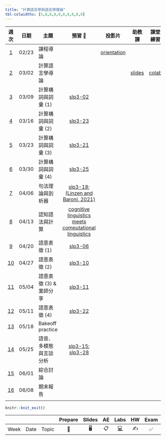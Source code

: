 ```yaml
---
title: "計算語言學與語言學理論"
tbl-colwidths: [5,8,8,8,8,8,8,8,8,8]
---
```


::: column-screen-inset-right
|           週次            | 日期  | 主題                    |                                                預習 📖                                                 | 投影片 | 助教課 | 課堂練習 | 作業 |
|:-------------------------:|-------|-------------------------|:------------------------------------------------------------------------------------------------------:|:------:|:------:|:--------:|:----:|
|  [1](/weeks/week-1.html)  | 02/23 | 課程導論                |                                                                                                        |  [orientation](/weeks/week-1.html)      |        |          |      |
|  [2](/weeks/week-2.html)  | 03/02 | 計算語言學導論          |                                                                                                        |        |  [slides](https://docs.google.com/presentation/d/1aefX_DCFpaRWE6S994JZ7HyDs9JolVtR2k12G418eOw/edit#slide=id.p)      |   [colab](https://colab.research.google.com/drive/1EJ7_Gc4M6xlf5lmDz4og-Y1qw56i5eDv#scrollTo=2bgNFiH0hbch)       |      |
|  [3](/weeks/week-3.html)  | 03/09 | 計算構詞與詞彙 (1)      |                        [slp3-02](https://web.stanford.edu/~jurafsky/slp3/2.pdf)                        |        |        |          |      |
|  [4](/weeks/week-4.html)  | 03/16 | 計算構詞與詞彙 (2)      |                       [slp3-23](https://web.stanford.edu/~jurafsky/slp3/23.pdf)                        |        |        |          |      |
|  [5](/weeks/week-5.html)  | 03/23 | 計算構詞與詞彙 (3)      |                       [slp3-21](https://web.stanford.edu/~jurafsky/slp3/21.pdf)                        |        |        |          |      |
|  [6](/weeks/week-6.html)  | 03/30 | 計算構詞與詞彙 (4)      |                  [slp3-25](Lexicons%20for%20Sentiment,%20Affect,%20and%20Connotation)                  |        |        |          |      |
|  [7](/weeks/week-7.html)  | 04/06 | 句法理論與剖析器        | [slp3-18](https://web.stanford.edu/~jurafsky/slp3/D.pdfhttps://web.stanford.edu/~jurafsky/slp3/18.pdf); [(Linzen and Baroni, 2021)](/supplemental/linzen2020.pdf) |        |        |          |      |
|  [8](/weeks/week-8.html)  | 04/13 | 認知語法與計算          | [cognitive linguistics meets computational linguistics](https://www.degruyter.com/document/doi/10.1515/9783110687279/html#contents)                                                                                                        |        |        |          |      |
|  [9](/weeks/week-9.html)  | 04/20 | 語意表徵 (1)            |                        [slp3-06](https://web.stanford.edu/~jurafsky/slp3/6.pdf)                        |        |        |          |      |
| [10](/weeks/week-10.html) | 04/27 | 語意表徵 (2)            |                       [slp3-10](https://web.stanford.edu/~jurafsky/slp3/10.pdf)                        |        |        |          |      |
| [11](/weeks/week-11.html) | 05/04 | 語意表徵 (3) & 業師分享 |                       [slp3-11](https://web.stanford.edu/~jurafsky/slp3/11.pdf)                        |        |        |          |      |
| [12](/weeks/week-12.html) | 05/11 | 語意表徵 (4)            |                       [slp3-22](https://web.stanford.edu/~jurafsky/slp3/22.pdf)                        |        |        |          |      |
| [13](/weeks/week-13.html) | 05/18 | Bakeoff practice          |                                               |        |        |          |      |
| [14](/weeks/week-14.html) | 05/25 | 語音、多模態與言談分析        |                       [slp3-15](https://web.stanford.edu/~jurafsky/slp3/15.pdf);  [slp3-28](https://web.stanford.edu/~jurafsky/slp3/28.pdf)                         |        |        |          |      |
| [15](/weeks/week-15.html) | 06/01 | 綜合討論                |                                                                                                        |        |        |          |      |
| [16](/weeks/week-16.html) | 06/08 | 期末報告                |                                                                                                        |        |        |          |      |
|                           |       |                         |                                                                                                        |        |        |          |      |
:::

```r
knitr::knit_exit()
```

|      |      |       | Prepare | Slides | AE  |                                                    Labs                                                    | HW  | Exam | Project |
|------|------|-------|:-------:|:------:|:---:|:----------------------------------------------------------------------------------------------------------:|:---:|:----:|:-------:|
| Week | Date | Topic |   📖    |   🖥️   | 📋  | [💻](https://sakai.duke.edu/samigo-app/servlet/Login?id=6fa7ebf3-01af-42a6-91ba-3e813d3901221641094171786) | ✍️  |  ✅  |   📂    |
